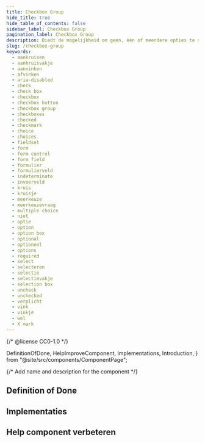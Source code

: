 ```yaml
---
title: Checkbox Group
hide_title: true
hide_table_of_contents: false
sidebar_label: Checkbox Group
pagination_label: Checkbox Group
description: Biedt de mogelijkheid om geen, één of meerdere opties te selecteren uit een lijst.
slug: /checkbox-group
keywords:
  - aankruisen
  - aankruisvakje
  - aanvinken
  - afvinken
  - aria-disabled
  - check
  - check box
  - checkbox
  - checkbox button
  - checkbox group
  - checkboxes
  - checked
  - checkmark
  - choice
  - choices
  - fieldset
  - form
  - form control
  - form field
  - formulier
  - formulierveld
  - indeterminate
  - invoerveld
  - kruis
  - kruisje
  - meerkeuze
  - meerkeuzevraag
  - multiple choice
  - niet
  - optie
  - option
  - option box
  - optional
  - optioneel
  - options
  - required
  - select
  - selecteren
  - selectie
  - selectievakje
  - selection box
  - uncheck
  - unchecked
  - verplicht
  - vink
  - vinkje
  - wel
  - X mark
---
```


{/* @license CC0-1.0 */}

  DefinitionOfDone,
  HelpImproveComponent,
  Implementations,
  Introduction,
} from "@site/src/components/ComponentPage";

{/* Add name and description for the component */}


<Introduction component={component} headingLevel={1} description={description} />

## Definition of Done

<DefinitionOfDone component={component} headingLevel={3} />

## Implementaties

<Implementations component={component} headingLevel={3} />

## Help component verbeteren

<HelpImproveComponent component={component} headingLevel={3} />
